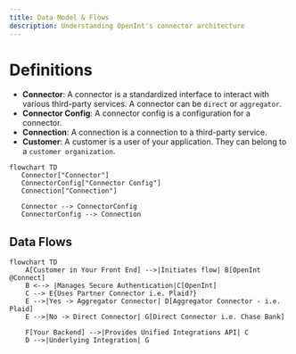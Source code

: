 ```yaml
---
title: Data Model & Flows
description: Understanding OpenInt's connector architecture
---
```


# Definitions

- **Connector**: A connector is a standardized interface to interact with various third-party services. A connector can be `direct` or `aggregator`.
- **Connector Config**: A connector config is a configuration for a connector.
- **Connection**: A connection is a connection to a third-party service.
- **Customer**: A customer is a user of your application. They can belong to a `customer organization`.

```mermaid
flowchart TD
   Connector["Connector"]
   ConnectorConfig["Connector Config"]
   Connection["Connection"]

   Connector --> ConnectorConfig
   ConnectorConfig --> Connection

```

## Data Flows

```mermaid
flowchart TD
    A[Customer in Your Front End] -->|Initiates flow| B[OpenInt @Connect]
    B <--> |Manages Secure Authentication|C[OpenInt]
    C --> E{Uses Partner Connector i.e. Plaid?}
    E -->|Yes -> Aggregator Connector| D[Aggregator Connector - i.e. Plaid]
    E -->|No -> Direct Connector| G[Direct Connector i.e. Chase Bank]

    F[Your Backend] -->|Provides Unified Integrations API| C
    D -->|Underlying Integration| G

```
